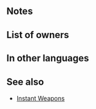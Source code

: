 {{Weapon Infobox
|tagid=SID_ブーケのステッキ
|weaponType=Sword
|might=10
|range=1
|cooldown=0
|effect=If unit initiates combat, grants Atk/Def+4 during combat and foe cannot make a follow-up attack.
|cost=200
|exclusive=0
|statModifiers=0,10,0,0,0
|required=Steel Sword
|next=Melee Bouquet+
|promotionRarity=5
|promotionTier=1
|properties=
}}
==Notes==
{{IfUnitInitiates}}
{{Combat boosts}}
{{Prevent follow-up}}
==List of owners==
{{Skill Hero List}}
==In other languages==
{{OtherLanguages
|english=Melee Bouquet
|japanese=ブーケのステッキ
|german=Nahkampfstrauß
|spanishEU=Ramillete letal
|spanishLA=Ramillete letal
|french=Épée florale
|italian=Bouquet bellico
|chineseTW=捧花之杖
|portuguese=Buquê letal
}}
==See also==
{{See also skills|cond=Description LIKE '%If unit initiates combat, grants Atk%Def+%and foe cannot make a follow-up attack%' AND WikiName NOT LIKE '%Instant%'|columns=3}}
* [[Skill families#Instant|Instant Weapons]]
{{Weapons Navbox}}